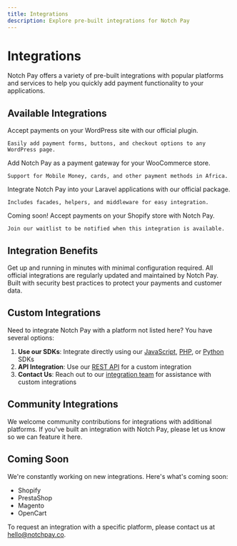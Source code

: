 ```yaml
---
title: Integrations
description: Explore pre-built integrations for Notch Pay
---
```


# Integrations

<Note>
  Notch Pay offers a variety of pre-built integrations with popular platforms and services to help you quickly add payment functionality to your applications.
</Note>

## Available Integrations

<CardGroup cols={2}>
  <Card title="WordPress" icon="wordpress" color="#16A34A" href="/sdks/wordpress">
    Accept payments on your WordPress site with our official plugin.
    
    Easily add payment forms, buttons, and checkout options to any WordPress page.
  </Card>
  
  <Card title="WooCommerce" icon="shopping-cart" color="#16A34A" href="/sdks/woocommerce">
    Add Notch Pay as a payment gateway for your WooCommerce store.
    
    Support for Mobile Money, cards, and other payment methods in Africa.
  </Card>
  
  <Card title="Laravel" icon="laravel" color="#16A34A" href="/sdks/laravel">
    Integrate Notch Pay into your Laravel applications with our official package.
    
    Includes facades, helpers, and middleware for easy integration.
  </Card>
  
  <Card title="Shopify" icon="shopify" color="#16A34A">
    Coming soon! Accept payments on your Shopify store with Notch Pay.
    
    Join our waitlist to be notified when this integration is available.
  </Card>
</CardGroup>

## Integration Benefits

<CardGroup cols={3}>
  <Card title="Quick Setup" icon="bolt" color="#16A34A">
    Get up and running in minutes with minimal configuration required.
  </Card>
  
  <Card title="Maintained" icon="code-branch" color="#16A34A">
    All official integrations are regularly updated and maintained by Notch Pay.
  </Card>
  
  <Card title="Secure" icon="shield-halved" color="#16A34A">
    Built with security best practices to protect your payments and customer data.
  </Card>
</CardGroup>

## Custom Integrations

Need to integrate Notch Pay with a platform not listed here? You have several options:

1. **Use our SDKs**: Integrate directly using our [JavaScript](/sdks/javascript), [PHP](/sdks/php), or [Python](/sdks/python) SDKs
2. **API Integration**: Use our [REST API](/api-reference) for a custom integration
3. **Contact Us**: Reach out to our [integration team](mailto:hello@notchpay.co) for assistance with custom integrations

## Community Integrations

We welcome community contributions for integrations with additional platforms. If you've built an integration with Notch Pay, please let us know so we can feature it here.

## Coming Soon

We're constantly working on new integrations. Here's what's coming soon:

- Shopify
- PrestaShop
- Magento
- OpenCart

To request an integration with a specific platform, please contact us at [hello@notchpay.co](mailto:hello@notchpay.co).